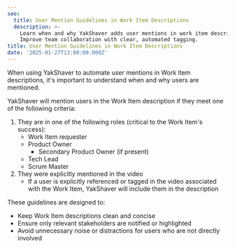 ```yaml
---
seo:
  title: User Mention Guidelines in Work Item Descriptions
  description: >-
    Learn when and why YakShaver adds user mentions in work item descriptions.
    Improve team collaboration with clear, automated tagging.
title: User Mention Guidelines in Work Item Descriptions
date: '2025-01-27T13:00:00.000Z'
---
```


When using YakShaver to automate user mentions in Work Item descriptions, it's important to understand when and why users are mentioned.

YakShaver will mention users in the Work Item description if they meet one of the following criteria:

1. They are in one of the following roles (critical to the Work Item's success):
   * Work Item requester
   * Product Owner
     * Secondary Product Owner (if present)
   * Tech Lead
   * Scrum Master
2. They were explicitly mentioned in the video
   * If a user is explicitly referenced or tagged in the video associated with the Work Item, YakShaver will include them in the description

These guidelines are designed to:

* Keep Work Item descriptions clean and concise
* Ensure only relevant stakeholders are notified or highlighted
* Avoid unnecessary noise or distractions for users who are not directly involved

